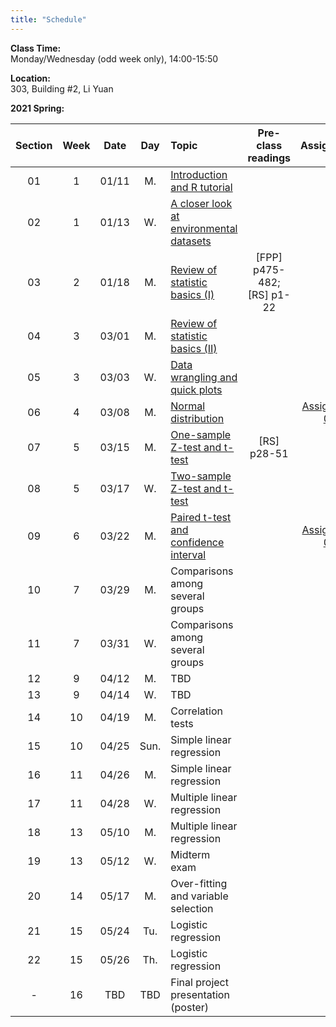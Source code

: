 ---
title: "Schedule"
---
**Class Time:**   
Monday/Wednesday (odd week only), 14:00-15:50

**Location:**   
303, Building #2, Li Yuan

**2021 Spring:**

Section|Week|Date |Day  | Topic                                                                                  |Pre-class readings          |Assignment    |
|:----:|:--:|:---:|:---:|:---------------------------------------------------------------------------------------|:--------------------------:|:------------:|
|01    |1   |01/11|M.   |[Introduction and R tutorial](https://zhu-group.github.io/ese335/S01.html)              |                            |              |
|02    |1   |01/13|W.   |[A closer look at environmental datasets](https://zhu-group.github.io/ese335/S02.html)  |                            |              |
|03    |2   |01/18|M.   |[Review of statistic basics (I)](https://zhu-group.github.io/ese335/S03.html)           | [FPP] p475-482; [RS] p1-22 |              |
|04    |3   |03/01|M.   |[Review of statistic basics (II)](https://zhu-group.github.io/ese335/S04.html)          |                            |              |
|05    |3   |03/03|W.   |[Data wrangling and quick plots](https://zhu-group.github.io/ese335/S05.html)           |                            |              |
|06    |4   |03/08|M.   |[Normal distribution](https://zhu-group.github.io/ese335/S06.html)                      |                            | [Assignment 01](https://zhu-group.github.io/ese335/download/Assignment_01.pdf)                                                                                           |
|07    |5   |03/15|M.   |[One-sample Z-test and t-test](https://zhu-group.github.io/ese335/S07.html)             | [RS] p28-51                |              |
|08    |5   |03/17|W.   |[Two-sample Z-test and t-test](https://zhu-group.github.io/ese335/S08.html)             |                            |              |
|09    |6   |03/22|M.   |[Paired t-test and confidence interval](https://zhu-group.github.io/ese335/S09.html)    |                            | [Assignment 02](https://zhu-group.github.io/ese335/download/Assignment_02.pdf)                                                                                           |
|10    |7   |03/29|M.   |Comparisons among several groups              |              |              |
|11    |7   |03/31|W.   |Comparisons among several groups            |              |              |
|12    |9   |04/12|M.   |TBD            |              |              |
|13    |9   |04/14|W.   |TBD            |              |
|14    |10  |04/19|M.   |Correlation tests                           |              |              |
|15    |10  |04/25|Sun. |Simple linear regression                    |              |              |
|16    |11  |04/26|M.   |Simple linear regression                    |              |              |
|17    |11  |04/28|W.   |Multiple linear regression                  |              |              |
|18    |13  |05/10|M.   |Multiple linear regression                  |              |              |
|19    |13  |05/12|W.   |Midterm exam                                |              |              |
|20    |14  |05/17|M.   |Over-fitting and variable selection         |              |              |
|21    |15  |05/24|Tu.  |Logistic regression                         |              |              |
|22    |15  |05/26|Th.  |Logistic regression                         |              |              |  
|-     |16  |TBD  |TBD  |Final project presentation (poster)         |              |              |
